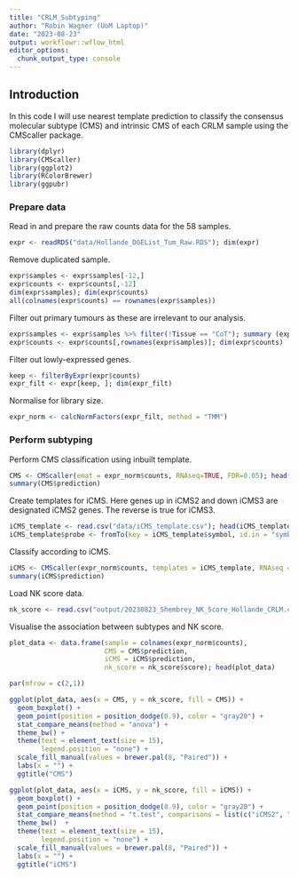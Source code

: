 ```yaml
---
title: "CRLM_Subtyping"
author: "Robin Wagner (UoM Laptop)"
date: "2023-08-23"
output: workflowr::wflow_html
editor_options:
  chunk_output_type: console
---
```


## Introduction

In this code I will use nearest template prediction to classify the consensus molecular subtype (CMS) and intrinsic CMS of each CRLM sample using the CMScaller package. 

```r

library(dplyr)
library(CMScaller)
library(ggplot2)
library(RColorBrewer)
library(ggpubr)

```

### Prepare data

Read in and prepare the raw counts data for the 58 samples. 

```r

expr <- readRDS("data/Hollande_DGEList_Tum_Raw.RDS"); dim(expr)

```

Remove duplicated sample. 

```r

expr$samples <- expr$samples[-12,]
expr$counts <- expr$counts[,-12]
dim(expr$samples); dim(expr$counts)
all(colnames(expr$counts) == rownames(expr$samples))

```

Filter out primary tumours as these are irrelevant to our analysis. 

```r

expr$samples <- expr$samples %>% filter(!Tissue == "CoT"); summary (expr$samples$Tissue)
expr$counts <- expr$counts[,rownames(expr$samples)]; dim(expr$counts)

```

Filter out lowly-expressed genes. 

```r

keep <- filterByExpr(expr$counts)
expr_filt <- expr[keep, ]; dim(expr_filt)

```

Normalise for library size. 

```r

expr_norm <- calcNormFactors(expr_filt, method = "TMM")

```

### Perform subtyping 

Perform CMS classification using inbuilt template. 

```r

CMS <- CMScaller(emat = expr_norm$counts, RNAseq=TRUE, FDR=0.05); head(CMS)
summary(CMS$prediction)

```

Create templates for iCMS. Here genes up in iCMS2 and down iCMS3 are designated iCMS2 genes. The reverse is true for iCMS3. 

```r

iCMS_template <- read.csv("data/iCMS_template.csv"); head(iCMS_template)
iCMS_template$probe <- fromTo(key = iCMS_template$symbol, id.in = "symbol", id.out = "entrez")

```

Classify according to iCMS. 

```r

iCMS <- CMScaller(expr_norm$counts, templates = iCMS_template, RNAseq = T, FDR = 0.05); head(iCMS)
summary(iCMS$prediction)

```

Load NK score data. 

```r

nk_score <- read.csv("output/20230823_Shembrey_NK_Score_Hollande_CRLM.csv", row.names = 1); head(nk_score)

```

Visualise the association between subtypes and NK score. 

```r

plot_data <- data.frame(sample = colnames(expr_norm$counts),
                        CMS = CMS$prediction,
                        iCMS = iCMS$prediction,
                        nk_score = nk_score$score); head(plot_data)

par(mfrow = c(2,1))

ggplot(plot_data, aes(x = CMS, y = nk_score, fill = CMS)) + 
  geom_boxplot() + 
  geom_point(position = position_dodge(0.9), color = "gray20") + 
  stat_compare_means(method = "anova") +
  theme_bw() +
  theme(text = element_text(size = 15),
        legend.position = "none") +
  scale_fill_manual(values = brewer.pal(8, "Paired")) +
  labs(x = "") +
  ggtitle("CMS")

ggplot(plot_data, aes(x = iCMS, y = nk_score, fill = iCMS)) + 
  geom_boxplot() + 
  geom_point(position = position_dodge(0.9), color = "gray20") + 
  stat_compare_means(method = "t.test", comparisons = list(c("iCMS2", "iCMS3"))) +
  theme_bw()  +
  theme(text = element_text(size = 15),
        legend.position = "none") +
  scale_fill_manual(values = brewer.pal(8, "Paired")) +
  labs(x = "") +
  ggtitle("iCMS")

```
